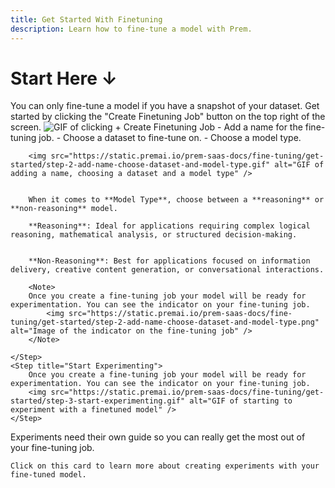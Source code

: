 ```yaml
---
title: Get Started With Finetuning
description: Learn how to fine-tune a model with Prem.
---
```


# Start Here ↓

<Note>
  You can only fine-tune a model if you have a snapshot of your dataset.
</Note>

<Steps>
    <Step title="Click + Create Finetuning Job">
        Get started by clicking the "Create Finetuning Job" button on the top right of the screen.
        <img src="https://static.premai.io/prem-saas-docs/fine-tuning/get-started/step-1-click-create-finetuning-job.gif" alt="GIF of clicking + Create Finetuning Job" />
    </Step>
    <Step title="Add a Name, Choose a Dataset and a Model Type">
        - Add a name for the fine-tuning job.
        - Choose a dataset to fine-tune on.
        - Choose a model type.

        <img src="https://static.premai.io/prem-saas-docs/fine-tuning/get-started/step-2-add-name-choose-dataset-and-model-type.gif" alt="GIF of adding a name, choosing a dataset and a model type" />


        When it comes to **Model Type**, choose between a **reasoning** or **non-reasoning** model.

        **Reasoning**: Ideal for applications requiring complex logical reasoning, mathematical analysis, or structured decision-making.


        **Non-Reasoning**: Best for applications focused on information delivery, creative content generation, or conversational interactions.

        <Note>
        Once you create a fine-tuning job your model will be ready for experimentation. You can see the indicator on your fine-tuning job.
            <img src="https://static.premai.io/prem-saas-docs/fine-tuning/get-started/step-2-add-name-choose-dataset-and-model-type.png" alt="Image of the indicator on the fine-tuning job" />
        </Note>

    </Step>
    <Step title="Start Experimenting">
        Once you create a fine-tuning job your model will be ready for experimentation. You can see the indicator on your fine-tuning job.
        <img src="https://static.premai.io/prem-saas-docs/fine-tuning/get-started/step-3-start-experimenting.gif" alt="GIF of starting to experiment with a finetuned model" />
    </Step>
</Steps>

<Card title="Next Steps" icon="sparkles" href="/finetuning/experiments">
    Experiments need their own guide so you can really get the most out of your fine-tuning job. 

    Click on this card to learn more about creating experiments with your fine-tuned model.
</Card>



